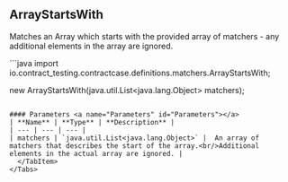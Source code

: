 
## ArrayStartsWith

Matches an Array which starts with the provided array of matchers - any additional elements in the array are ignored.

<Tabs groupId="language">
  <TabItem value="java" label="Java">
```java
import io.contract_testing.contractcase.definitions.matchers.ArrayStartsWith;

new ArrayStartsWith(java.util.List<java.lang.Object> matchers);
```

#### Parameters <a name="Parameters" id="Parameters"></a>
| **Name** | **Type** | **Description** |
| --- | --- | --- |
| matchers | `java.util.List<java.lang.Object>` |  An array of matchers that describes the start of the array.<br/>Additional elements in the actual array are ignored. |
  </TabItem>
</Tabs>
